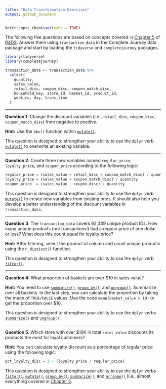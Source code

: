 ```yaml
---
title: "Data Transformation Exercises"
output: github_document
---
```


```r
knitr::opts_chunk$set(echo = TRUE)
```

The following five questions are based on concepts covered in 
[Chapter 5][chapter 5] of [R4DS][r4ds]. Answer them using `transaction_data` in
the Complete Journey data package and start by loading the `tidyverse` and 
`completejourney` packages.

```r
library(tidyverse)
library(completejourney)

transaction_data <- transaction_data %>% 
  select(
    quantity,
    sales_value, 
    retail_disc, coupon_disc, coupon_match_disc,
    household_key, store_id, basket_id, product_id, 
    week_no, day, trans_time
  )
```

---

**Question 1**: Change the discount variables (i.e., `retail_disc`, 
`coupon_disc`, `coupon_match_disc`) from negative to positive. 

**Hint:** Use the `abs()` function within [`mutate()`][mutate]. 

This question is designed to strengthen your ability to use the `dplyr` 
verb [`mutate()`][mutate] to overwrite an existing variable.

---

**Question 2**: Create three new variables named `regular_price`, 
`loyalty_price`, and `coupon_price` according to the following logic:

```r
regular_price = (sales_value + retail_disc + coupon_match_disc) / quantity
loyalty_price = (sales_value + coupon_match_disc) / quantity
coupon_price  = (sales_value - coupon_disc) / quantity
```


This question is designed to strengthen your ability to use the `dplyr` verb 
[`mutate()`][mutate] to create new variables from existing ones. It should also
help you develop a better understanding of the discount variables in 
`transaction_data`.

---

**Question 3**: The `transaction_data` covers 92,339 unique product IDs. How 
many unique products (not transactions!) had a regular price of one dollar or 
less? What does this count equal for loyalty price? 

**Hint:** After filtering, select the product id column and count unique 
products using the `n_distinct()` function. 

This question is designed to strengthen your ability to use the `dplyr` verb 
[`filter()`][filter].

---

**Question 4**: What proportion of baskets are over $10 in sales value? 

**Hint:** You need to use [`summarize()`][summarize], [`group_by()`][summarize], 
and [`ungroup()`][ungroup]. Summarize over all baskets. In the last step, you 
can calculate the proportion by taking the mean of `TRUE/FALSE` values. Use the 
code `mean(basket_value > 10)` to get the proportion over $10. 

This question is designed to strengthen your ability to use the `dplyr` verbs 
[`summarize()`][summarize] and [`ungroup()`][ungroup].

---

**Question 5**: Which store with over $10K in total `sales_value` discounts its 
products the most for loyal customers? 

**Hint:** You can calculate loyalty discount as a percentage of regular price 
using the following logic:

```r
pct_loyalty_disc = 1 - (loyalty_price / regular_price)
```

This question is designed to strengthen your ability to use the `dplyr` verbs 
[`filter()`][filter], [`mutate()`][mutate], [`group_by()`][summarize], 
[`summarize()`][summarize], and [`arrange()`][arrange] (i.e., 
almost everything covered in [Chapter 5][chapter 5].

[chapter 5]: http://r4ds.had.co.nz/transform.html
[r4ds]: http://r4ds.had.co.nz/
[arrange]: http://r4ds.had.co.nz/transform.html#arrange-rows-with-arrange
[select]: http://r4ds.had.co.nz/transform.html#select-columns-with-select
[mutate]: http://r4ds.had.co.nz/transform.html#add-new-variables-with-mutate
[filter]: http://r4ds.had.co.nz/transform.html#filter-rows-with-filter
[summarize]: http://r4ds.had.co.nz/transform.html#grouped-summaries-with-summarise
[ungroup]: http://r4ds.had.co.nz/transform.html#ungrouping